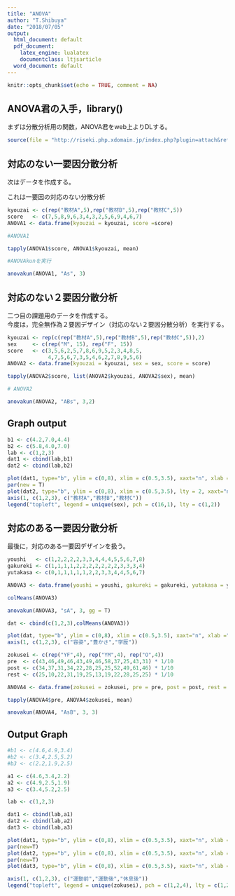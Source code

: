 ---
title: "ANOVA"
author: "T.Shibuya"
date: "2018/07/05"
output:
  html_document: default
  pdf_document:
    latex_engine: lualatex 
    documentclass: ltjsarticle 
  word_document: default
---

```{r setup, include=FALSE}
knitr::opts_chunk$set(echo = TRUE, comment = NA)
```

##  ANOVA君の入手，library()

まずは分散分析用の関数，ANOVA君をweb上よりDLする。

```{r}
source(file = "http://riseki.php.xdomain.jp/index.php?plugin=attach&refer=ANOVA%E5%90%9B&openfile=anovakun_482.txt", encoding = "CP932")
```

##  対応のない一要因分散分析

次はデータを作成する。  

これは一要因の対応のない分散分析
```{r}
kyouzai <- c(rep("教材A",5),rep("教材B",5),rep("教材C",5))
score   <- c(7,5,8,9,6,3,4,3,2,5,6,9,4,6,7)
ANOVA1 <- data.frame(kyouzai = kyouzai, score =score)

#ANOVA1

tapply(ANOVA1$score, ANOVA1$kyouzai, mean)

#ANOVAkunを実行

anovakun(ANOVA1, "As", 3)
```



##  対応のない２要因分散分析

二つ目の課題用のデータを作成する。  
今度は，完全無作為２要因デザイン（対応のない２要因分散分析）を実行する。

```{r}
kyouzai <- rep(c(rep("教材A",5),rep("教材B",5),rep("教材C",5)),2)
sex     <- c(rep("M", 15), rep("F", 15))
score   <- c(3,5,6,2,5,7,8,6,9,5,2,3,4,8,5,
             4,7,5,6,7,3,5,4,6,2,7,8,9,5,6)
ANOVA2 <- data.frame(kyouzai = kyouzai, sex = sex, score = score)

tapply(ANOVA2$score, list(ANOVA2$kyouzai, ANOVA2$sex), mean)

# ANOVA2

anovakun(ANOVA2, "ABs", 3,2)
```
##  Graph output
```{r, echo=F}
b1 <- c(4.2,7.0,4.4)
b2 <- c(5.8,4.0,7.0)
lab <- c(1,2,3)
dat1 <- cbind(lab,b1)
dat2 <- cbind(lab,b2)

plot(dat1, type="b", ylim = c(0,8), xlim = c(0.5,3.5), xaxt="n", xlab ="教材", ylab ="得点", pch = 16)
par(new = T)
plot(dat2, type="b", ylim = c(0,8), xlim = c(0.5,3.5), lty = 2, xaxt="n", xlab = "", ylab = "")
axis(1, c(1,2,3), c("教材A","教材B","教材C"))
legend("topleft", legend = unique(sex), pch = c(16,1), lty = c(1,2))
```

##  対応のある一要因分散分析

最後に，対応のある一要因デザインを扱う。

```{r}
youshi   <- c(1,2,2,2,2,3,3,4,4,4,5,5,6,7,8)
gakureki <- c(1,1,1,1,2,2,2,2,2,2,2,3,3,3,4)
yutakasa <- c(0,1,1,1,1,1,2,2,3,3,4,4,5,6,7)

ANOVA3 <- data.frame(youshi = youshi, gakureki = gakureki, yutakasa = yutakasa)

colMeans(ANOVA3)

anovakun(ANOVA3, "sA", 3, gg = T)
```

```{r}
dat <- cbind(c(1,2,3),colMeans(ANOVA3))

plot(dat, type="b", ylim = c(0,8), xlim = c(0.5,3.5), xaxt="n", xlab ="優越属性", ylab ="妬み", pch = 16)
axis(1, c(1,2,3), c("容姿","豊かさ","学歴"))
```



```{r}
zokusei <- c(rep("YF",4), rep("YM",4), rep("O",4))
pre  <- c(43,46,49,46,43,49,46,58,37,25,43,31) * 1/10 
post <- c(34,37,31,34,22,28,25,25,52,49,61,46) * 1/10
rest <- c(25,10,22,31,19,25,13,19,22,28,25,25) * 1/10

ANOVA4 <- data.frame(zokusei = zokusei, pre = pre, post = post, rest = rest)

tapply(ANOVA4$pre, ANOVA4$zokusei, mean)

anovakun(ANOVA4, "AsB", 3, 3)
```

##  Output Graph
```{r, echo=F}

#b1 <- c(4.6,4.9,3.4)
#b2 <- c(3.4,2.5,5.2)
#b3 <- c(2.2,1.9,2.5)

a1 <- c(4.6,3.4,2.2)
a2 <- c(4.9,2.5,1.9)
a3 <- c(3.4,5.2,2.5)

lab <- c(1,2,3)

dat1 <- cbind(lab,a1)
dat2 <- cbind(lab,a2)
dat3 <- cbind(lab,a3)

plot(dat1, type="b", ylim = c(0,8), xlim = c(0.5,3.5), xaxt="n", xlab ="測定時期", ylab ="コルチゾール量(nmol/l)", pch = 1)
par(new=T)
plot(dat2, type="b", ylim = c(0,8), xlim = c(0.5,3.5), xaxt="n", xlab ="", ylab ="", pch = 2, lty=2)
par(new=T)
plot(dat3, type="b", ylim = c(0,8), xlim = c(0.5,3.5), xaxt="n", xlab ="", ylab ="", pch = 4, lty=3)

axis(1, c(1,2,3), c("運動前","運動後","休息後"))
legend("topleft", legend = unique(zokusei), pch = c(1,2,4), lty = c(1,2,3))

```










